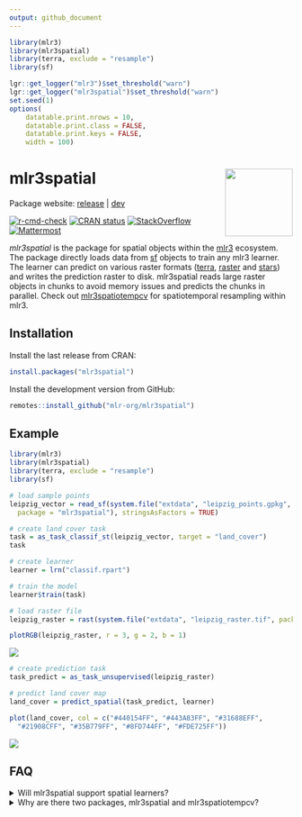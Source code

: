 ```yaml
---
output: github_document
---
```


```r
library(mlr3)
library(mlr3spatial)
library(terra, exclude = "resample")
library(sf)

lgr::get_logger("mlr3")$set_threshold("warn")
lgr::get_logger("mlr3spatial")$set_threshold("warn")
set.seed(1)
options(
    datatable.print.nrows = 10,
    datatable.print.class = FALSE,
    datatable.print.keys = FALSE,
    width = 100)
```

# mlr3spatial <img src="man/figures/logo.png" align="right" width = "120" />

Package website: [release](https://mlr3spatial.mlr-org.com/) | [dev](https://mlr3spatial.mlr-org.com/dev/)

<!-- badges: start -->
[![r-cmd-check](https://github.com/mlr-org/mlr3spatial/actions/workflows/r-cmd-check.yml/badge.svg)](https://github.com/mlr-org/mlr3spatial/actions/workflows/r-cmd-check.yml)
[![CRAN status](https://www.r-pkg.org/badges/version/mlr3spatial)](https://CRAN.R-project.org/package=mlr3spatial)
[![StackOverflow](https://img.shields.io/badge/stackoverflow-mlr3-orange.svg)](https://stackoverflow.com/questions/tagged/mlr3)
[![Mattermost](https://img.shields.io/badge/chat-mattermost-orange.svg)](https://lmmisld-lmu-stats-slds.srv.mwn.de/mlr_invite/)
<!-- badges: end -->

*mlr3spatial* is the package for spatial objects within the [mlr3](https://mlr3.mlr-org.com) ecosystem.
The package directly loads data from [sf](https://CRAN.R-project.org/package=sf) objects to train any mlr3 learner.
The learner can predict on various raster formats ([terra](https://CRAN.R-project.org/package=terra), [raster](https://CRAN.R-project.org/package=raster) and [stars](https://CRAN.R-project.org/package=stars)) and writes the prediction raster to disk.
mlr3spatial reads large raster objects in chunks to avoid memory issues and predicts the chunks in parallel.
Check out [mlr3spatiotempcv](https://github.com/mlr-org/mlr3spatiotempcv) for spatiotemporal resampling within mlr3.

## Installation

Install the last release from CRAN:

```r
install.packages("mlr3spatial")
```

Install the development version from GitHub:

```r
remotes::install_github("mlr-org/mlr3spatial")
```

## Example

```r
library(mlr3)
library(mlr3spatial)
library(terra, exclude = "resample")
library(sf)

# load sample points
leipzig_vector = read_sf(system.file("extdata", "leipzig_points.gpkg",
  package = "mlr3spatial"), stringsAsFactors = TRUE)

# create land cover task
task = as_task_classif_st(leipzig_vector, target = "land_cover")
task

# create learner
learner = lrn("classif.rpart")

# train the model
learner$train(task)

# load raster file
leipzig_raster = rast(system.file("extdata", "leipzig_raster.tif", package = "mlr3spatial"))
```

```r
plotRGB(leipzig_raster, r = 3, g = 2, b = 1)
```

<img src="man/figures/sentinel.png" />

```r
# create prediction task
task_predict = as_task_unsupervised(leipzig_raster)

# predict land cover map
land_cover = predict_spatial(task_predict, learner)
```

```r
plot(land_cover, col = c("#440154FF", "#443A83FF", "#31688EFF",
  "#21908CFF", "#35B779FF", "#8FD744FF", "#FDE725FF"))
```

<img src="man/figures/land_cover.png" />

## FAQ

<details>
  <summary>Will mlr3spatial support spatial learners?</summary>
  <br>
 Eventually. It is not yet clear whether these would live in mlr3extralearners or in mlr3spatial.
 So far there are none yet.
</details>

<details>
  <summary>Why are there two packages, mlr3spatial and mlr3spatiotempcv?</summary>
  <br>
  mlr3spatiotempcv is solely devoted to resampling techniques.
  There are quite a few and keeping packages small is one of the development philosophies of the mlr3 framework.
  Also back in the days when mlr3spatiotempcv was developed, it was not yet clear how we want to structure additional spatial components such as prediction support for spatial classes and so on.
</details>
